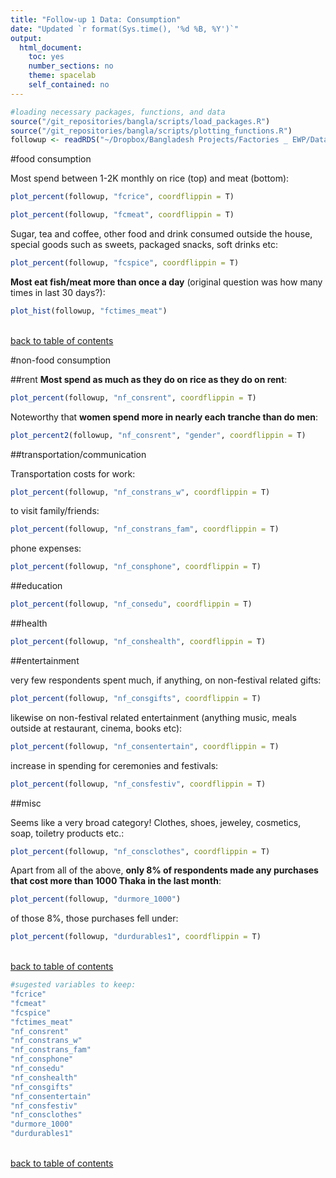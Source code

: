 ```yaml
---
title: "Follow-up 1 Data: Consumption"
date: "Updated `r format(Sys.time(), '%d %B, %Y')`"
output: 
  html_document:
    toc: yes
    number_sections: no
    theme: spacelab
    self_contained: no
---
```

```r
#loading necessary packages, functions, and data
source("/git_repositories/bangla/scripts/load_packages.R")
source("/git_repositories/bangla/scripts/plotting_functions.R")
followup <- readRDS("~/Dropbox/Bangladesh Projects/Factories _ EWP/Data/follow-up 1/in_process_data/cleaned_followup1.RDS")
```

#food consumption

Most spend between 1-2K monthly on rice (top) and meat (bottom):
```r
plot_percent(followup, "fcrice", coordflippin = T) 
```

```r
plot_percent(followup, "fcmeat", coordflippin = T) 
```

Sugar, tea and coffee, other food and drink consumed outside the house, special goods such as sweets, packaged snacks, soft drinks etc:
```r
plot_percent(followup, "fcspice", coordflippin = T) 
```

**Most eat fish/meat more than once a day** (original question was how many times in last 30 days?):

```r
plot_hist(followup, "fctimes_meat")
```

\
[back to table of contents](#TOC)

#non-food consumption

##rent
**Most spend as much as they do on rice as they do on rent**:
```r
plot_percent(followup, "nf_consrent", coordflippin = T) 
```

Noteworthy that **women spend more in nearly each tranche than do men**:
```r
plot_percent2(followup, "nf_consrent", "gender", coordflippin = T)
```

##transportation/communication

Transportation costs for work:
```r
plot_percent(followup, "nf_constrans_w", coordflippin = T) 
```

to visit family/friends: 
```r
plot_percent(followup, "nf_constrans_fam", coordflippin = T) 
```

phone expenses:
```r
plot_percent(followup, "nf_consphone", coordflippin = T) 
```

##education

```r
plot_percent(followup, "nf_consedu", coordflippin = T) 
```

##health

```r
plot_percent(followup, "nf_conshealth", coordflippin = T) 
```

##entertainment

very few respondents spent much, if anything, on non-festival related gifts:
```r
plot_percent(followup, "nf_consgifts", coordflippin = T) 
```

likewise on non-festival related entertainment (anything music, meals outside at restaurant, cinema, books etc):
```r
plot_percent(followup, "nf_consentertain", coordflippin = T) 
```

increase in spending for ceremonies and festivals:
```r
plot_percent(followup, "nf_consfestiv", coordflippin = T) 
```

##misc

Seems like a very broad category! Clothes, shoes, jeweley, cosmetics, soap, toiletry products etc.:
```r
plot_percent(followup, "nf_consclothes", coordflippin = T) 
```

Apart from all of the above, **only 8% of respondents made any purchases that cost more than 1000 Thaka in the last month**:
```r
plot_percent(followup, "durmore_1000")
```

of those 8%, those purchases fell under:
```r
plot_percent(followup, "durdurables1", coordflippin = T)
```

\
[back to table of contents](#TOC)

```r
#sugested variables to keep:
"fcrice"
"fcmeat"
"fcspice"
"fctimes_meat"
"nf_consrent"
"nf_constrans_w"
"nf_constrans_fam"
"nf_consphone"          
"nf_consedu"           
"nf_conshealth"         
"nf_consgifts"          
"nf_consentertain"
"nf_consfestiv"         
"nf_consclothes"  
"durmore_1000"         
"durdurables1" 
```


\
[back to table of contents](#TOC)



